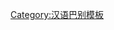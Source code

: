 {{User language-3|wuu-wenzhou|此用户能以'''[[:Category:Wuu-wenzhou-3 使用者|熟练]]'''的'''[[:Category:Wuu-wenzhou 使用者|温州话]]'''交流''。|温州话|12|9}}<noinclude>[[Category:汉语巴别模板]]</noinclude>